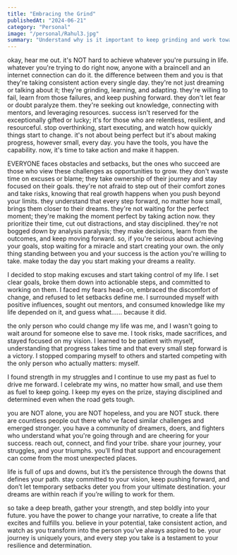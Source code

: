 ```yaml
---
title: "Embracing the Grind"
publishedAt: "2024-06-21"
category: "Personal"
image: "/personal/Rahul3.jpg"
summary: "Understand why is it important to keep grinding and work towards your goal."
---
```


okay, hear me out. it's NOT hard to achieve whatever you're pursuing in life. whatever you're trying to do right now, anyone with a braincell and an internet connection can do it. the difference between them and you is that they're taking consistent action every single day. they're not just dreaming or talking about it; they're grinding, learning, and adapting. they're willing to fail, learn from those failures, and keep pushing forward. they don't let fear or doubt paralyze them. they're seeking out knowledge, connecting with mentors, and leveraging resources. success isn't reserved for the exceptionally gifted or lucky; it's for those who are relentless, resilient, and resourceful. stop overthinking, start executing, and watch how quickly things start to change. it's not about being perfect but it's about making progress, however small, every day. you have the tools, you have the capability. now, it's time to take action and make it happen.

EVERYONE faces obstacles and setbacks, but the ones who succeed are those who view these challenges as opportunities to grow. they don't waste time on excuses or blame; they take ownership of their journey and stay focused on their goals. they're not afraid to step out of their comfort zones and take risks, knowing that real growth happens when you push beyond your limits. they understand that every step forward, no matter how small, brings them closer to their dreams. they're not waiting for the perfect moment; they're making the moment perfect by taking action now. they prioritize their time, cut out distractions, and stay disciplined. they're not bogged down by analysis paralysis; they make decisions, learn from the outcomes, and keep moving forward. so, if you're serious about achieving your goals, stop waiting for a miracle and start creating your own. the only thing standing between you and your success is the action you're willing to take. make today the day you start making your dreams a reality.

I decided to stop making excuses and start taking control of my life. I set clear goals, broke them down into actionable steps, and committed to working on them. I faced my fears head-on, embraced the discomfort of change, and refused to let setbacks define me. I surrounded myself with positive influences, sought out mentors, and consumed knowledge like my life depended on it, and guess what...... because it did.

the only person who could change my life was me, and I wasn't going to wait around for someone else to save me. I took risks, made sacrifices, and stayed focused on my vision. I learned to be patient with myself, understanding that progress takes time and that every small step forward is a victory. I stopped comparing myself to others and started competing with the only person who actually matters: myself.

I found strength in my struggles and I continue to use my past as fuel to drive me forward. I celebrate my wins, no matter how small, and use them as fuel to keep going. I keep my eyes on the prize, staying disciplined and determined even when the road gets tough.

you are NOT alone, you are NOT hopeless, and you are NOT stuck. there are countless people out there who've faced similar challenges and emerged stronger. you have a community of dreamers, doers, and fighters who understand what you're going through and are cheering for your success. reach out, connect, and find your tribe. share your journey, your struggles, and your triumphs. you’ll find that support and encouragement can come from the most unexpected places.

life is full of ups and downs, but it’s the persistence through the downs that defines your path. stay committed to your vision, keep pushing forward, and don’t let temporary setbacks deter you from your ultimate destination. your dreams are within reach if you’re willing to work for them.

so take a deep breath, gather your strength, and step boldly into your future. you have the power to change your narrative, to create a life that excites and fulfills you. believe in your potential, take consistent action, and watch as you transform into the person you’ve always aspired to be. your journey is uniquely yours, and every step you take is a testament to your resilience and determination.
